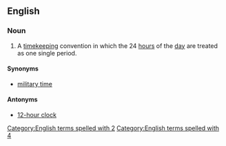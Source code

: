 ==English==
{{wikipedia}}
===Noun===
{{en-noun|-}}
# A [[timekeeping]] convention in which the 24 [[hour]]s of the [[day]] are treated as one single period. 
====Synonyms====
* [[military time]]

====Antonyms====
* [[12-hour clock]]
[[Category:English terms spelled with 2]]
[[Category:English terms spelled with 4]]